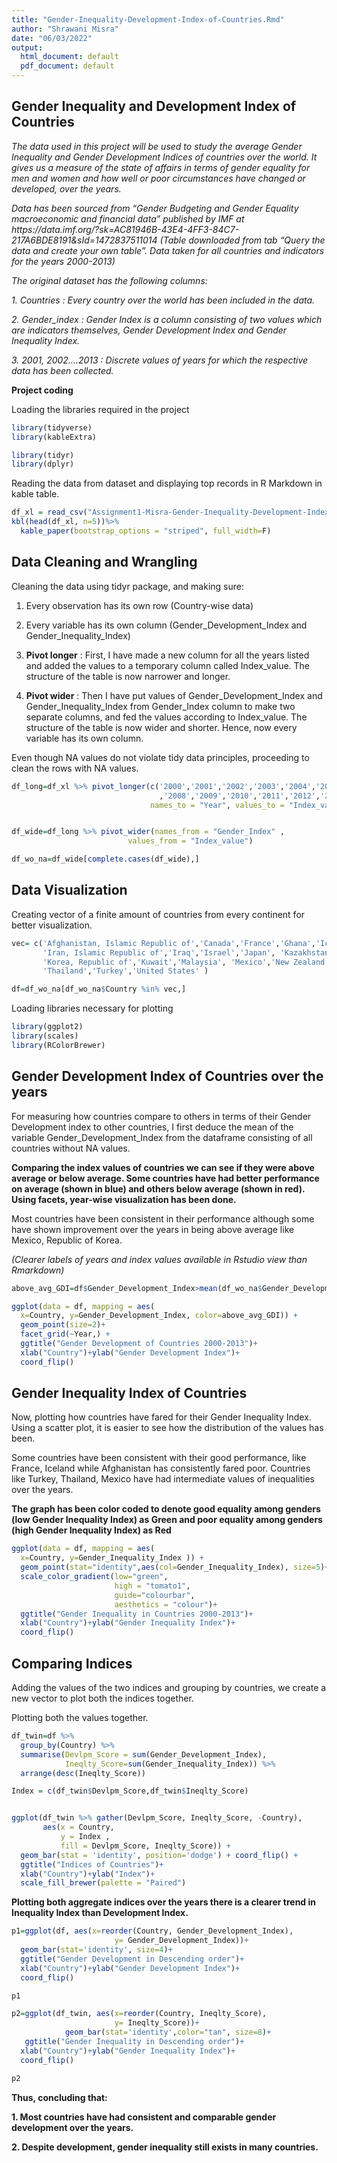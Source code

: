 ```yaml
---
title: "Gender-Inequality-Development-Index-of-Countries.Rmd"
author: "Shrawani Misra"
date: "06/03/2022"
output:
  html_document: default
  pdf_document: default
---
```


## **Gender Inequality and Development Index of Countries**

*The data used in this project will be used to study the average Gender Inequality and Gender Development Indices of countries over the world. It gives us a measure of the state of affairs in terms of gender equality for men and women and how well or poor circumstances have changed or developed, over the years.*

*Data has been sourced from "Gender Budgeting and Gender Equality macroeconomic and financial data" published by IMF at https://data.imf.org/?sk=AC81946B-43E4-4FF3-84C7-217A6BDE8191&sId=1472837511014*
*(Table downloaded from tab "Query the data and create your own table". Data taken for all countries and indicators for the years 2000-2013) *

*The original dataset has the following columns:*

*1. Countries :  Every country over the world has been included in the data.*

*2. Gender_index : Gender Index is a column consisting of two values which are indicators themselves, Gender Development Index and Gender Inequality Index.*

*3. 2001, 2002....2013 : Discrete values of years for which the respective data has been collected.*


**Project coding**

Loading the libraries required in the project


```r
library(tidyverse)
library(kableExtra)

library(tidyr)
library(dplyr)
```

Reading the data from dataset and displaying top records in R Markdown in kable table.

```r
df_xl = read_csv("Assignment1-Misra-Gender-Inequality-Development-Index-of-Countries.csv")
kbl(head(df_xl, n=5))%>%
  kable_paper(bootstrap_options = "striped", full_width=F)
```

## **Data Cleaning and Wrangling**

Cleaning the data using tidyr package, and making sure:

1. Every observation has its own row (Country-wise data)

2. Every variable has its own column (Gender_Development_Index and Gender_Inequality_Index)

1. **Pivot longer** : First, I have made a new column for all the years listed and added the values to a temporary column called Index_value. The structure of the table is now narrower and longer.


2. **Pivot wider** : Then I have put values of Gender_Development_Index and Gender_Inequality_Index from Gender_Index column to make two separate columns, and fed the values according to Index_value. The structure of the table is now wider and shorter. Hence, now every variable has its own column.


Even though NA values do not violate tidy data principles, proceeding to clean the rows with NA values.



```r
df_long=df_xl %>% pivot_longer(c('2000','2001','2002','2003','2004','2005','2006','2007'
                                 ,'2008','2009','2010','2011','2012','2013'), 
                               names_to = "Year", values_to = "Index_value")                


df_wide=df_long %>% pivot_wider(names_from = "Gender_Index" , 
                          values_from = "Index_value")

df_wo_na=df_wide[complete.cases(df_wide),]


```

## **Data Visualization**

Creating vector of a finite amount of countries from every continent for better visualization. 

```r
vec= c('Afghanistan, Islamic Republic of','Canada','France','Ghana','Iceland','India', 
       'Iran, Islamic Republic of','Iraq','Israel','Japan', 'Kazakhstan','Kenya',
       'Korea, Republic of','Kuwait','Malaysia', 'Mexico','New Zealand','South Africa',
       'Thailand','Turkey','United States' )

df=df_wo_na[df_wo_na$Country %in% vec,]

```

Loading libraries necessary for plotting 

```r
library(ggplot2)
library(scales)
library(RColorBrewer)
```

## Gender Development Index of Countries over the years

For measuring how countries compare to others in terms of their Gender Development index to other countries, I first deduce the mean of the variable Gender_Development_Index from the dataframe consisting of all countries without NA values. 

**Comparing the index values of countries we can see if they were above average or below average. Some countries have had better performance on average (shown in blue) and others below average (shown in red). Using facets, year-wise visualization has been done.**

Most countries have been consistent in their performance although some have shown improvement over the years in being above average like Mexico, Republic of Korea.


*(Clearer labels of years and index values available in Rstudio view than Rmarkdown)*

```r
above_avg_GDI=df$Gender_Development_Index>mean(df_wo_na$Gender_Development_Index)

ggplot(data = df, mapping = aes(
  x=Country, y=Gender_Development_Index, color=above_avg_GDI)) +
  geom_point(size=2)+
  facet_grid(~Year,) +
  ggtitle("Gender Development of Countries 2000-2013")+
  xlab("Country")+ylab("Gender Development Index")+
  coord_flip()
```

## Gender Inequality Index of Countries 

Now, plotting how countries have fared for their Gender Inequality Index. Using a scatter plot, it is easier to see how the distribution of the values has been. 

Some countries have been consistent with their good performance, like France, Iceland while Afghanistan has consistently fared poor. Countries like Turkey, Thailand, Mexico have had intermediate values of inequalities over the years.

**The graph has been color coded to denote good equality among genders (low Gender Inequality Index) as Green and poor equality among genders (high Gender Inequality Index) as Red** 


```r
ggplot(data = df, mapping = aes(
  x=Country, y=Gender_Inequality_Index )) +
  geom_point(stat="identity",aes(col=Gender_Inequality_Index), size=5)+
  scale_color_gradient(low="green",
                       high = "tomato1",
                       guide="colourbar",
                       aesthetics = "colour")+
  ggtitle("Gender Inequality in Countries 2000-2013")+
  xlab("Country")+ylab("Gender Inequality Index")+
  coord_flip()
```

## Comparing Indices 

Adding the values of the two indices and grouping by countries, we create a new vector to plot both the indices together.

Plotting both the values together.

```r
df_twin=df %>%
  group_by(Country) %>%
  summarise(Devlpm_Score = sum(Gender_Development_Index), 
            Ineqlty_Score=sum(Gender_Inequality_Index)) %>%
  arrange(desc(Ineqlty_Score))

Index = c(df_twin$Devlpm_Score,df_twin$Ineqlty_Score)


ggplot(df_twin %>% gather(Devlpm_Score, Ineqlty_Score, -Country),
       aes(x = Country,
           y = Index , 
           fill = Devlpm_Score, Ineqlty_Score)) +
  geom_bar(stat = 'identity', position='dodge') + coord_flip() +
  ggtitle("Indices of Countries")+
  xlab("Country")+ylab("Index")+
  scale_fill_brewer(palette = "Paired")

```



**Plotting both aggregate indices over the years there is a clearer trend in Inequality Index than Development Index.**

```r

p1=ggplot(df, aes(x=reorder(Country, Gender_Development_Index),
                       y= Gender_Development_Index))+ 
  geom_bar(stat='identity', size=4)+
  ggtitle("Gender Development in Descending order")+
  xlab("Country")+ylab("Gender Development Index")+
  coord_flip()

p1

p2=ggplot(df_twin, aes(x=reorder(Country, Ineqlty_Score),
                       y= Ineqlty_Score))+ 
            geom_bar(stat='identity',color="tan", size=8)+
   ggtitle("Gender Inequality in Descending order")+
  xlab("Country")+ylab("Gender Inequality Index")+
  coord_flip()

p2
```

**Thus, concluding that:**

**1. Most countries have had consistent and comparable gender development over the years.**

**2. Despite development, gender inequality still exists in many countries.**